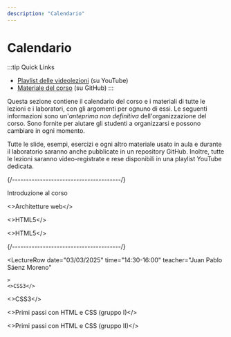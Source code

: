```yaml
---
description: "Calendario"
---
```




# Calendario

:::tip Quick Links
* [Playlist delle videolezioni](https://youtube.com/playlist?list=PLMlQI4dIf78UJ-w_KSUGBmL7Iz2G-ueyc&si=iUtzBZLr4Y9fLSgi) (su YouTube)
* [Materiale del corso](https://github.com/polito-iaw-2024/materiale) (su GitHub)
:::

Questa sezione contiene il calendario del corso e i materiali di tutte le lezioni e i laboratori, con gli argomenti per ognuno di essi. Le seguenti informazioni sono un'*anteprima non definitiva* dell'organizzazione del corso. Sono fornite per aiutare gli studenti a organizzarsi e possono cambiare in ogni momento.

Tutte le slide, esempi, esercizi e ogni altro materiale usato in aula e durante il laboratorio saranno anche pubblicate in un repository GitHub. Inoltre, tutte le lezioni saranno video-registrate e rese disponibili in una playlist YouTube dedicata.


<LectureTable defaultTeacher="Juan Pablo Sáenz Moreno" defaultType="Lezione" showMaterial={false} language='IT'>

<LectureDivider topic='Settimana 1'/>{/*---------------------------------------*/}

<LectureRow
    date="24/02/2025" time="14:30-16:00"
    video="https://youtu.be/6qSH2Up2JOA"
    >
    <Link to="https://polito-iaw-2024.github.io/materiale/slides/00-introduzione.pdf" title="Slide introduttive in PDF">Introduzione al corso</Link>
</LectureRow>

<LectureRow
    date="24/02/2025" time="16:00-17:30"
    video="https://youtu.be/YqXJCpBZEUM"
    >
     <><Link to="https://polito-iaw-2024.github.io/materiale/slides/01-web-architectures.pdf" title="Presentazione sulle architetture web">Architetture web</Link></>
</LectureRow>

<LectureRow
    date="27/02/2025" time="16:00-17:30"
    video="https://youtu.be/PavLqCOTqtQ"
    >
    <><Link to="https://polito-iaw-2024.github.io/materiale/slides/02-html.pdf" title="Presentazione su HTML5">HTML5</Link></>
</LectureRow>

<LectureRow
    date="27/02/2025" time="17:30-19:00" type="Esercizio"
    video="https://youtu.be/UPJwBGjSxWM"
    >
    <>HTML5</>
</LectureRow>

<LectureDivider topic='Settimana 2'/>{/*---------------------------------------*/}

<LectureRow
    date="03/03/2025" time="14:30-16:00" teacher="Juan Pablo Sáenz Moreno"
    
    >
    <>CSS3</>
</LectureRow>

<LectureRow
    date="03/03/2025" time="16:00-17:30" type="Esercizio" teacher="Juan Pablo Sáenz Moreno"
    >
    <>CSS3</>
</LectureRow>

<LectureRow
    date="06/03/2025" time="16:00-17:30" type="Lab" teacher="Juan Pablo Sáenz Moreno"
    >
    <><Link to="https://polito-iaw-2024.github.io/materiale/laboratori/lab-01-primi-passi-html-css.pdf" title="Lab 1: Primi passi con HTML e CSS">Primi passi con HTML e CSS</Link> (gruppo I)</>
</LectureRow>

<LectureRow
    date="06/03/2025" time="17:30-19:00" type="Lab" teacher="Tommaso Calò"
    >
    <><Link to="https://polito-iaw-2024.github.io/materiale/laboratori/lab-01-primi-passi-html-css.pdf" title="Lab 1: Primi passi con HTML e CSS">Primi passi con HTML e CSS</Link> (gruppo II)</>
</LectureRow>
<!--
<LectureDivider topic='Settimana 3'/>{/*---------------------------------------*/}

<LectureRow
    date="23/10/2023" time="16:00-17:30" teacher="Juan Pablo Sáenz Moreno"
    >
    CSS3: aspetti avanzati
</LectureRow>

<LectureRow
    date="23/10/2023" time="17:30-19:00" type="Esercizio" teacher="Juan Pablo Sáenz Moreno"
    >
    CSS3: aspetti avanzati
</LectureRow>

<LectureRow
    date="26/10/2023" time="16:00-17:30" type="Lab" teacher="Juan Pablo Sáenz Moreno"
    >
    CSS Avanzato (gruppo I)
</LectureRow>

<LectureRow
    date="26/10/2023" time="17:30-19:00" type="Lab" teacher="Tommaso Calò"
    >
    CSS Avanzato (gruppo II)
</LectureRow>

<LectureDivider topic='Settimana 4'/>{/*---------------------------------------*/}

<LectureRow
    date="30/10/2023" time="16:00-17:30" type="Esercizio" teacher="Juan Pablo Sáenz Moreno"

    >
    Framework CSS: Bootstrap (su GitHub)
</LectureRow>

<LectureRow
    date="02/11/2023" time="16:00-17:30" type="Lab" teacher="Juan Pablo Sáenz Moreno"
    >
    Framework CSS: Bootstrap (gruppo I)
</LectureRow>

<LectureRow
    date="02/11/2023" time="17:30-19:00" type="Lab" teacher="Juan Pablo Sáenz Moreno"
    >
    Framework CSS: Bootstrap (gruppo II)
</LectureRow>

<LectureDivider topic='Settimana 5'/>{/*---------------------------------------*/}

<LectureRow
    date="06/11/2023" time="16:00-17:30"

    >
    Progettare per il web: architettura dell'informazione e visual design
</LectureRow>

<LectureRow
    date="06/11/2023" time="17:30-19:00"

    >
    Progettare per il web: architettura dell'informazione e visual design
</LectureRow>

<LectureRow
    date="09/11/2023" time="16:00-17:30" type="Lab"
    >
    Progettare per il web (gruppo I)
</LectureRow>

<LectureRow
    date="09/11/2023" time="17:30-19:00" type="Lab"
    >
    Progettare per il web (gruppo II)
</LectureRow>

<LectureDivider topic='Settimana 6'/>{/*---------------------------------------*/}

<LectureRow
    date="13/11/2023" time="16:00-17:30"

    >
    Flask
</LectureRow>

<LectureRow
    date="13/11/2023" time="17:30-19:00"

    >
    Flask
</LectureRow>

<LectureRow
    date="16/11/2023" time="16:00-17:30" type="Lab"
    >
    Primi passi con Flask (gruppo I)
    
</LectureRow>

<LectureRow
    date="16/11/2023" time="17:30-19:00" type="Lab"
    >
    Primi passi con Flask (gruppo II)
</LectureRow>

<LectureDivider topic='Settimana 7'/>{/*---------------------------------------*/}

<LectureRow
    date="20/11/2023" time="16:00-17:30"

    >
    Flask
</LectureRow>

<LectureRow
    date="20/11/2023" time="17:30-19:00" type="Esercizio"

    >
    Flask
</LectureRow>

<LectureRow
    date="23/11/2023" time="16:00-17:30" type="Lab"
    >
    Flask avanzato (gruppo I)
</LectureRow>

<LectureRow
    date="23/11/2023" time="17:30-19:00" type="Lab"
    >
    Flask avanzato (gruppo II)
</LectureRow>

<LectureDivider topic='Settimana 8'/>{/*---------------------------------------*/}

<LectureRow
    date="27/11/2023" time="16:00-17:30" teacher="Juan Pablo Sáenz Moreno"

    >
    Form in HTML
</LectureRow>

<LectureRow
    date="27/11/2023" time="17:30-19:00" teacher="Juan Pablo Sáenz Moreno"

    >
    Form in Flask
</LectureRow>

<LectureRow
    date="30/11/2023" time="16:00-17:30" type="Lab" teacher="Juan Pablo Sáenz Moreno"
    >
    Form in HTML (gruppo I)
</LectureRow>

<LectureRow
    date="30/11/2023" time="17:30-19:00" type="Lab" teacher="Juan Pablo Sáenz Moreno"
    >
    Form in HTML (gruppo II)
</LectureRow>

<LectureDivider topic='Settimana 9'/>{/*---------------------------------------*/}

<LectureRow
    date="04/12/2023" time="16:00-17:30" type="Esercizio" teacher="Juan Pablo Sáenz Moreno"

    >
    Form in Flask
</LectureRow>

<LectureRow
    date="04/12/2023" time="17:30-19:00" teacher="Juan Pablo Sáenz Moreno"

    >
    Interazione col database
</LectureRow>

<LectureRow
    date="07/12/2023" time="16:00-17:30" type="Lab" teacher="Juan Pablo Sáenz Moreno"
    >
    Form in Flask (gruppo I)
</LectureRow>

<LectureRow
    date="07/12/2023" time="17:30-19:00" type="Lab" teacher="Juan Pablo Sáenz Moreno"
    >
    Form in Flask (gruppo II)
</LectureRow>

<LectureDivider topic='Settimana 10'/>{/*---------------------------------------*/}

<LectureRow
    date="11/12/2023" time="16:00-17:30" type="Esercizio" teacher="Juan Pablo Sáenz Moreno"

    >
    Ripasso sui database Interazione col database
</LectureRow>

<LectureRow
    date="11/12/2023" time="17:30-19:00" type="Esercizio" teacher="Juan Pablo Sáenz Moreno"

    >
    Interazione col database
</LectureRow>

<LectureRow
    date="14/12/2023" time="16:00-17:30" type="Lab" teacher="Juan Pablo Sáenz Moreno"
    >
    Interazione col database (gruppo I)
</LectureRow>

<LectureRow
    date="14/12/2023" time="17:30-19:00" type="Lab" teacher="Juan Pablo Sáenz Moreno"
    >
    Interazione col database (gruppo II)
</LectureRow>

<LectureDivider topic='Settimana 11'/>{/*---------------------------------------*/}

<LectureRow
    date="18/12/2023" time="16:00-17:30" teacher="Juan Pablo Sáenz Moreno"

    >
    Sessioni e autenticazione
</LectureRow>

<LectureRow
    date="18/12/2023" time="17:30-19:00" type="Esercizio" teacher="Juan Pablo Sáenz Moreno"

    >
    Autenticazione
</LectureRow>

<LectureRow
    date="21/12/2023" time="16:00-17:30" type="Lab" teacher="Juan Pablo Sáenz Moreno"
    >
    Autenticazione (gruppo I)
</LectureRow>

<LectureRow
    date="21/12/2023" time="17:30-19:00" type="Lab" teacher="Juan Pablo Sáenz Moreno"
    >
    Autenticazione (gruppo II)
</LectureRow>

<LectureDivider />{/*---------------------------------------*/}

<LectureRow variant="warning" type="" teacher="">
    <em>Vacanze di Natale</em>
</LectureRow>

<LectureDivider topic='Settimana 12'/>{/*---------------------------------------*/}

<LectureRow
    date="08/01/2024" time="16:00-17:30"

    >
    <>Regole d'esame e panoramica dei temi passati</>
</LectureRow>

<LectureRow
    date="08/01/2024" time="17:30-19:00"
    >
    <>Panoramica dei temi d'esame passati (continua)</>
</LectureRow>

<LectureRow
    date="11/01/2024" time="16:00-17:30" type="Lab" teacher="Juan Pablo Sáenz Moreno"
    >
    Deployment (gruppo I)
</LectureRow>

<LectureRow
    date="11/01/2024" time="17:30-19:00" type="Lab" teacher="Juan Pablo Sáenz Moreno"
    >
    Deployment (gruppo II)
</LectureRow>

<LectureDivider topic='Settimana 13'/>{/*---------------------------------------*/}

<LectureRow
    date="15/01/2024" time="16:00-17:30" type="Esercizio"

    >
    Simulazione tema d'esame
</LectureRow>

<LectureRow
    date="15/01/2024" time="17:30-19:00" type="Esercizio"

    >
    Simulazione tema d'esame
</LectureRow>

<LectureRow
    date="18/01/2024" time="16:00-17:30" type="Lab"
    >
    Simulazione tema d'esame (gruppo unico)
</LectureRow>

<LectureRow
    date="18/01/2024" time="17:30-19:00" type="Lab"
    >
    Simulazione tema d'esame (gruppo unico)
</LectureRow>
-->
</LectureTable>

<!--## Video lezioni

<iframe width="640" height="360" src="https://www.youtube-nocookie.com/embed/videoseries?si=TMcymcbyjluEndMw&amp;list=PLs7DWGc_wmwT7lSFgUpuNX80Pc7wp5rah" title="YouTube video player" frameBorder="0" allow="accelerometer; autoplay; clipboard-write; encrypted-media; gyroscope; picture-in-picture; web-share" allowFullScreen></iframe>-->
